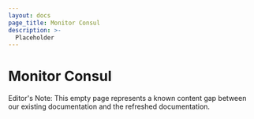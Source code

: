 ```yaml
---
layout: docs
page_title: Monitor Consul
description: >-
  Placeholder
---
```


# Monitor Consul

Editor's Note: This empty page represents a known content gap between our existing documentation and the refreshed documentation.